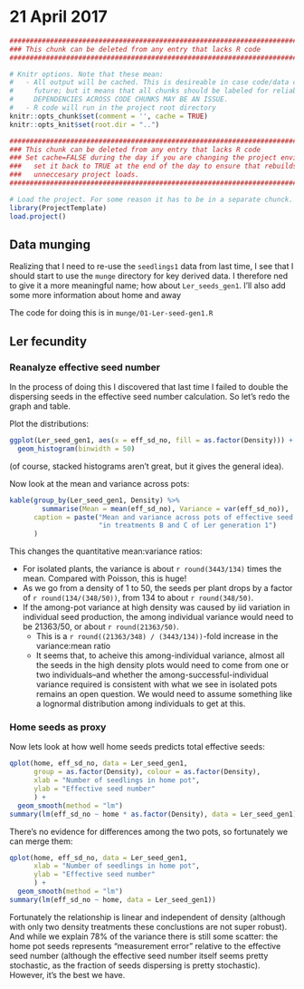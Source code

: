 # 21 April 2017

```r
#######################################################################################
### This chunk can be deleted from any entry that lacks R code                      ###
#######################################################################################

# Knitr options. Note that these mean:
#   - All output will be cached. This is desireable in case code/data changes in the 
#     future; but it means that all chunks should be labeled for reliable behavior. 
#     DEPENDENCIES ACROSS CODE CHUNKS MAY BE AN ISSUE.
#   - R code will run in the project root directory
knitr::opts_chunk$set(comment = '', cache = TRUE)
knitr::opts_knit$set(root.dir = "..")
```
```r
#######################################################################################
### This chunk can be deleted from any entry that lacks R code                      ###
### Set cache=FALSE during the day if you are changing the project environment;     ###
###   set it back to TRUE at the end of the day to ensure that rebuilds don't do    ###
###   unneccesary project loads.                                                    ###
#######################################################################################

# Load the project. For some reason it has to be in a separate chunck.
library(ProjectTemplate)
load.project()
```

## Data munging
Realizing that I need to re-use the `seedlings1` data from last time, I see that I should start to use the `munge` directory for key derived data. I therefore ned to give it a more meaningful name; how about `Ler_seeds_gen1`. I'll also add some more information about home and away

The code for doing this is in `munge/01-Ler-seed-gen1.R`

## Ler fecundity
### Reanalyze effective seed number

In the process of doing this I discovered that last time I failed to double the dispersing seeds in the effective seed number calculation. So let's redo the graph and table.

Plot the distributions:
```r
ggplot(Ler_seed_gen1, aes(x = eff_sd_no, fill = as.factor(Density))) + 
  geom_histogram(binwidth = 50)
```

(of course, stacked histograms aren't great, but it gives the general idea).

Now look at the mean and variance across pots:
```r
kable(group_by(Ler_seed_gen1, Density) %>% 
        summarise(Mean = mean(eff_sd_no), Variance = var(eff_sd_no)),
      caption = paste("Mean and variance across pots of effective seed number",
                      "in treatments B and C of Ler generation 1")
      )
```

This changes the quantitative mean:variance ratios:

- For isolated plants, the variance is about `r round(3443/134)` times the mean. Compared with Poisson, this is huge!
- As we go from a density of 1 to 50, the seeds per plant drops by a factor of `r round(134/(348/50))`, from 134 to about `r round(348/50)`.
- If the among-pot variance at high density was caused by iid variation in individual seed production, the among individual variance would need to be 21363/50, or about `r round(21363/50)`. 
    - This is a `r round((21363/348) / (3443/134))`-fold increase in the variance:mean ratio
    - It seems that, to acheive this among-individual variance, almost all the seeds in the high density plots would need to come from one or two individuals--and whether the among-successful-individual variance required is consistent with what we see in isolated pots remains an open question. We would need to assume something like a lognormal distribution among individuals to get at this.

### Home seeds as proxy
Now lets look at how well home seeds predicts total effective seeds:
```r
qplot(home, eff_sd_no, data = Ler_seed_gen1, 
      group = as.factor(Density), colour = as.factor(Density),
      xlab = "Number of seedlings in home pot", 
      ylab = "Effective seed number"
      ) + 
  geom_smooth(method = "lm")
summary(lm(eff_sd_no ~ home * as.factor(Density), data = Ler_seed_gen1))
```

There's no evidence for differences among the two pots, so fortunately we can merge them:
```r
qplot(home, eff_sd_no, data = Ler_seed_gen1, 
      xlab = "Number of seedlings in home pot", 
      ylab = "Effective seed number"
      ) + 
  geom_smooth(method = "lm")
summary(lm(eff_sd_no ~ home, data = Ler_seed_gen1))
```

Fortunately the relationship is linear and independent of density (although with only two density treatments these conclustions are not super robust). And while we explain 78% of the variance there is still some scatter: the home pot seeds represents "measurement error" relative to the effective seed number (although the effective seed number itself seems pretty stochastic, as the fraction of seeds dispersing is pretty stochastic). However, it's the best we have.
